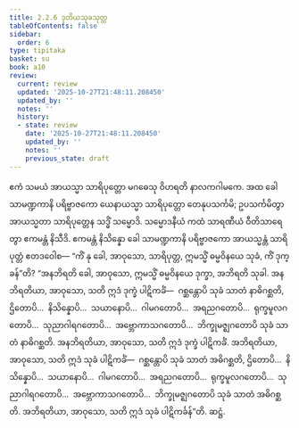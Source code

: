 ```yaml
---
title: 2.2.6 ဒုတိယသုခသုတ္တ
tableOfContents: false
sidebar:
  order: 6
type: tipitaka
basket: su
book: a10
review:
  current: review
  updated: '2025-10-27T21:48:11.208450'
  updated_by: ''
  notes: ''
  history:
  - state: review
    date: '2025-10-27T21:48:11.208450'
    updated_by: ''
    notes: ''
    previous_state: draft
---
```



<ReviewStatus review={frontmatter.review} showDetails={true} />

<HypothesisAnnotation frontmatter={frontmatter} />

<DynamicBreadcrumb />

<Division number="66" book="a10" e="ch" v="17" p="352">

<Paragraph number="473" book="a10">
ဧကံ သမယံ အာယသ္မာ သာရိပုတ္တော မဂဓေသု ဝိဟရတိ နာလကဂါမကေ. အထ ခေါ သာမဏ္ဍကာနိ ပရိဗ္ဗာဇကော ယေနာယသ္မာ သာရိပုတ္တော တေနုပသင်္ကမိ; ဥပသင်္ကမိတွာ အာယသ္မတာ သာရိပုတ္တေန သဒ္ဓိံ သမ္မောဒိ. သမ္မောဒနီယံ ကထံ သာရဏီယံ ဝီတိသာရေတွာ ဧကမန္တံ နိသီဒိ. ဧကမန္တံ နိသိန္နော ခေါ သာမဏ္ဍကာနိ ပရိဗ္ဗာဇကော အာယသ္မန္တံ သာရိပုတ္တံ ဧတဒဝေါစ—
</Paragraph>

<Paragraph number="474" book="a10">
“ကိံ နု ခေါ, အာဝုသော, သာရိပုတ္တ, ဣမသ္မိံ ဓမ္မဝိနယေ သုခံ, ကိံ ဒုက္ခန်”တိ? “အနဘိရတိ ခေါ, အာဝုသော, ဣမသ္မိံ ဓမ္မဝိနယေ ဒုက္ခာ, အဘိရတိ သုခါ. အနဘိရတိယာ, အာဝုသော, သတိ ဣဒံ ဒုက္ခံ ပါဋိကင်္ခံ—  ဂစ္ဆန္တောပိ သုခံ သာတံ နာဓိဂစ္ဆတိ, ဌိတောပိ…  နိသိန္နောပိ…  သယာနောပိ…  ဂါမဂတောပိ…  အရညဂတောပိ…  ရုက္ခမူလဂတောပိ…  သုညာဂါရဂတောပိ…  အဗ္ဘောကာသဂတောပိ…  ဘိက္ခုမဇ္ဈဂတောပိ သုခံ သာတံ နာဓိဂစ္ဆတိ. အနဘိရတိယာ, အာဝုသော, သတိ ဣဒံ ဒုက္ခံ ပါဋိကင်္ခံ.
</Paragraph>

<Paragraph number="475" book="a10">
အဘိရတိယာ, အာဝုသော, သတိ ဣဒံ သုခံ ပါဋိကင်္ခံ—  ဂစ္ဆန္တောပိ သုခံ သာတံ အဓိဂစ္ဆတိ, ဌိတောပိ…  နိသိန္နောပိ…  သယာနောပိ…  ဂါမဂတောပိ…  အရညဂတောပိ…  ရုက္ခမူလဂတောပိ…  သုညာဂါရဂတောပိ…  အဗ္ဘောကာသဂတောပိ…  ဘိက္ခုမဇ္ဈဂတောပိ သုခံ သာတံ အဓိဂစ္ဆတိ. အဘိရတိယာ, အာဝုသော, သတိ ဣဒံ သုခံ ပါဋိကင်္ခန်”တိ.

</Paragraph>
</Division>

<Paragraph number="476" type="center" book="a10">
ဆဋ္ဌံ.
</Paragraph>